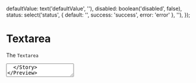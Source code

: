 
  defaultValue: text('defaultValue', ''),
  disabled: boolean('disabled', false),
  status: select('status', { default: '', success: 'success', error: 'error' }, ''),
});

<Meta title='Atoms/Textarea' component={Textarea} />

# Textarea

The `Textarea`

<Preview>
  <Story name='Default'>
    <Textarea />
  </Story>
</Preview>

## Props

<Props of={Textarea} />

## Stories

### Disabled

<Preview>
  <Story name='Disabled'>
    <Textarea disabled />
  </Story>
</Preview>

### Status

<Preview>
  <Story name='Status success'>
    <Textarea status='success' defaultValue='Lorem ipsum dolor' />
  </Story>
  <Story name='Status error'>
    <Textarea status='error' defaultValue='Lorem ipsum dolor' />
  </Story>
</Preview>

## Knobs

<Preview>
  <Story name='Knobs'>
    <Textarea {...knobsProps()} />
  </Story>
</Preview>
